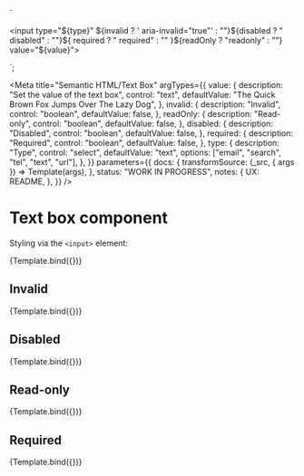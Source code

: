 <!--
@license EUPL-1.2
Copyright (c) 2021 Robbert Broersma
-->


<!-- Import component and component styles -->


<!-- Import Docs -->


  `<div class="utrecht-html">
  <input type="${type}" ${invalid ? ' aria-invalid="true"' : ""}${disabled ? " disabled" : ""}${
    required ? " required" : ""
  }${readOnly ? "readonly" : ""} value="${value}">
</div>`;

<Meta
  title="Semantic HTML/Text Box"
  argTypes={{
    value: {
      description: "Set the value of the text box",
      control: "text",
      defaultValue: "The Quick Brown Fox Jumps Over The Lazy Dog",
    },
    invalid: {
      description: "Invalid",
      control: "boolean",
      defaultValue: false,
    },
    readOnly: {
      description: "Read-only",
      control: "boolean",
      defaultValue: false,
    },
    disabled: {
      description: "Disabled",
      control: "boolean",
      defaultValue: false,
    },
    required: {
      description: "Required",
      control: "boolean",
      defaultValue: false,
    },
    type: {
      description: "Type",
      control: "select",
      defaultValue: "text",
      options: ["email", "search", "tel", "text", "url"],
    },
  }}
  parameters={{
    docs: {
      transformSource: (_src, { args }) => Template(args),
    },
    status: "WORK IN PROGRESS",
    notes: {
      UX: README,
    },
  }}
/>

# Text box component

Styling via the `<input>` element:

<Canvas>
  <Story name="Text box">{Template.bind({})}</Story>
</Canvas>

<ArgsTable story="Text box" />

## Invalid

<Canvas>
  <Story name="Invalid text box" args={{ invalid: true }}>
    {Template.bind({})}
  </Story>
</Canvas>

## Disabled

<Canvas>
  <Story name="Disabled text box" args={{ disabled: true }}>
    {Template.bind({})}
  </Story>
</Canvas>

## Read-only

<Canvas>
  <Story name="Read-only text box" args={{ readOnly: true }}>
    {Template.bind({})}
  </Story>
</Canvas>

## Required

<Canvas>
  <Story name="Required text box" args={{ required: true }}>
    {Template.bind({})}
  </Story>
</Canvas>
